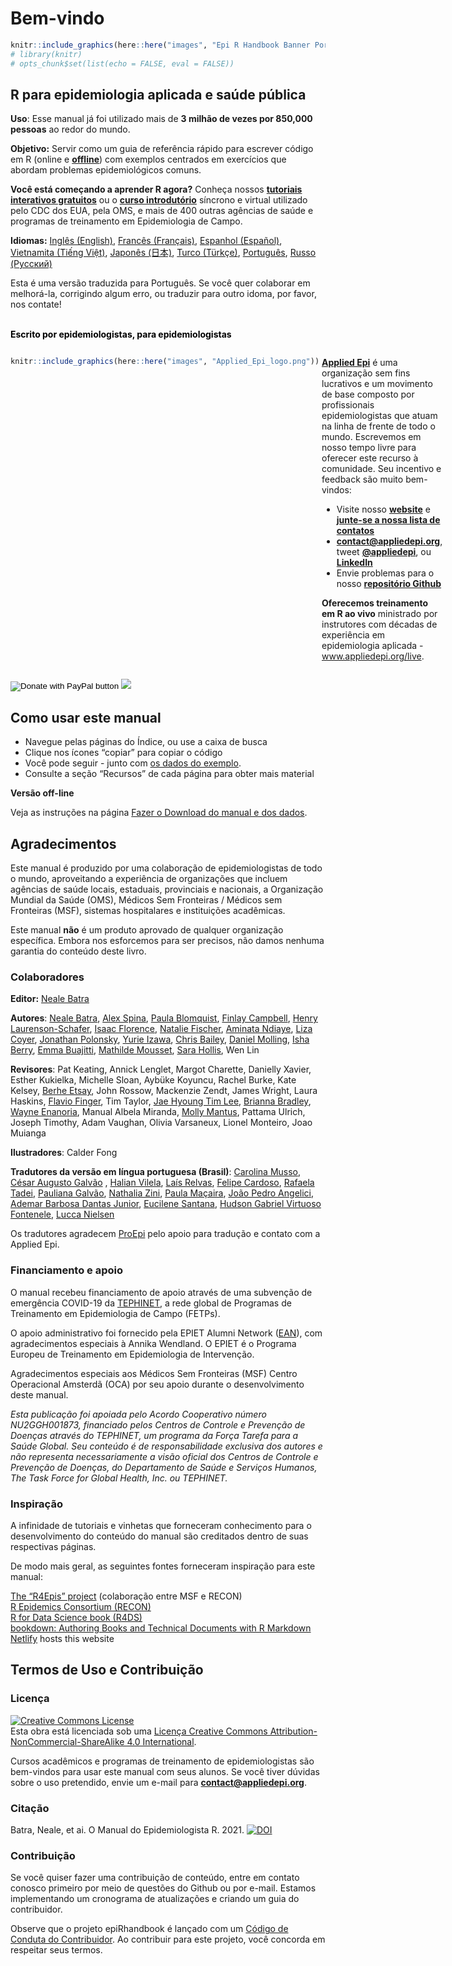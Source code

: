 # Bem-vindo {.unnumbered}

```r
knitr::include_graphics(here::here("images", "Epi R Handbook Banner Portuguese 1500 x 500.png"))
# library(knitr)
# opts_chunk$set(list(echo = FALSE, eval = FALSE))
```

<meta name="description" content="The Epi R Handbook is an R reference manual for applied epidemiology and public health.">

<meta http-equiv="Content-Type" content="text/html; charset=utf-8">

<!-- <span style="color: red;">**THIS IS A DRAFT.  REVIEWERS GIVE FEEDBACK AT THIS [LINK](https://forms.gle/4RNdRRLGx67xW9yq9)**.</span> -->

<!-- <span style="color: darkgreen;">**DO YOU LIKE THIS HANDBOOK? SHOULD SOMETHING BE CHANGED? PLEASE TELL US!**</span> -->

<!-- <form target="_blank" action="https://forms.gle/A5SnRVws7tPD15Js9"> -->

<!--     <input type="submit" value="FEEDBACK" /> -->

<!-- </form> -->

<!-- ======================================================= -->

<!-- ## An R reference manual for applied epidemiology and public health {.unnumbered} -->

<!-- <span style="color: brown;">**The Epi R Handbook is an R reference manual for applied epidemiology and public health.**</span> -->

<!-- ## About this handbook   -->

## R para epidemiologia aplicada e saúde pública {.unnumbered}

**Uso**: Esse manual já foi utilizado mais de **3 milhão de vezes por 850,000 pessoas** ao redor do mundo.

**Objetivo:** Servir como um guia de referência rápido para escrever código em R (online e [**offline**](#data-used)) com exemplos centrados em exercícios que abordam problemas epidemiológicos comuns.

**Você está começando a aprender R agora?** Conheça nossos [**tutoriais interativos gratuitos**](https://www.appliedepi.org/tutorial/) ou o [**curso introdutório**](https://www.appliedepi.org/live/) síncrono e virtual utilizado pelo CDC dos EUA, pela OMS, e mais de 400 outras agências de saúde e programas de treinamento em Epidemiologia de Campo.

**Idiomas:** [Inglês (English)](https://www.epirhandbook.com/en), [Francês (Français)](https://epirhandbook.com/fr), [Espanhol (Español)](https://epirhandbook.com/es/), [Vietnamita (Tiếng Việt)](https://epirhandbook.com/vn/), [Japonês (日本)](https://epirhandbook.com/jp/), [Turco (Türkçe)](https://epirhandbook.com/tr/), [Português](https://epirhandbook.com/pt),  [Russo (Русский)](https://epirhandbook.com/ru)  

Esta é uma versão traduzida para Português. Se você quer colaborar em melhorá-la, corrigindo algum erro, ou traduzir para outro idoma, por favor, nos contate!

<br> [**Escrito por epidemiologistas, para epidemiologistas**]{style="color: black;"}

::: {style="display: flex;"}
<div>

```r
knitr::include_graphics(here::here("images", "Applied_Epi_logo.png"))
```

</div>

::: {.col data-latex="{0.05\\textwidth}"}
  <!-- an empty Div (with a white space), serving as
a column separator -->
:::

<div>

[**Applied Epi**](http://www.appliedepi.org) é uma organização sem fins lucrativos e um movimento de base composto por profissionais epidemiologistas que atuam na linha de frente de todo o mundo. Escrevemos em nosso tempo livre para oferecer este recurso à comunidade. Seu incentivo e feedback são muito bem-vindos:

-   Visite nosso [**website**](http://www.appliedepi.org) e [**junte-se a nossa lista de contatos**](https://forms.gle/9awNd8syypTSYUsn7)\
-   [**contact\@appliedepi.org**](mailto:contact@appliedepi.org){.email}, tweet [**\@appliedepi**](https://twitter.com/appliedepi), ou [**LinkedIn**](www.linkedin.com/company/appliedepi)\
-   Envie problemas para o nosso [**repositório Github**](https://github.com/appliedepi/epiRhandbook_eng)

**Oferecemos treinamento em R ao vivo** ministrado por instrutores com décadas de experiência em epidemiologia aplicada - [www.appliedepi.org/live](www.appliedepi.org/live).

</div>
:::

<form target="_blank" action="https://www.paypal.com/donate" method="post" target="_top">

<input type="hidden" name="hosted_button_id" value="YTEZELC8VBXV6" /> <input type="image" src="https://github.com/appliedepi/epiRhandbook_eng/raw/master/images/donate_button_long.png" border="0" name="submit" title="PayPal - The safer, easier way to pay online!" alt="Donate with PayPal button" /> <img src="https://www.paypal.com/en_US/i/scr/pixel.gif" border="0"/>

</form>

<!-- ======================================================= -->

## Como usar este manual {.unnumbered}

-   Navegue pelas páginas do Índice, ou use a caixa de busca
-   Clique nos ícones "copiar" para copiar o código\
-   Você pode seguir - junto com [os dados do exemplo](#data-used).\
-   Consulte a seção "Recursos" de cada página para obter mais material

**Versão off-line**

Veja as instruções na página [Fazer o Download do manual e dos dados](#data-used).



<!-- ======================================================= -->

## Agradecimentos {.unnumbered}

Este manual é produzido por uma colaboração de epidemiologistas de todo o mundo, aproveitando a experiência de organizações que incluem agências de saúde locais, estaduais, provinciais e nacionais, a Organização Mundial da Saúde (OMS), Médicos Sem Fronteiras / Médicos sem Fronteiras (MSF), sistemas hospitalares e instituições acadêmicas.

Este manual **não** é um produto aprovado de qualquer organização específica. Embora nos esforcemos para ser precisos, não damos nenhuma garantia do conteúdo deste livro.

### Colaboradores {.unnumbered}

**Editor:** [Neale Batra](https://www.linkedin.com/in/neale-batra/)

**Autores**: [Neale Batra](https://www.linkedin.com/in/neale-batra/), [Alex Spina](https://github.com/aspina7), [Paula Blomquist](https://www.linkedin.com/in/paula-bianca-blomquist-53188186/), [Finlay Campbell](https://github.com/finlaycampbell), [Henry Laurenson-Schafer](https://github.com/henryls1), [Isaac Florence](www.Twitter.com/isaacatflorence), [Natalie Fischer](https://www.linkedin.com/in/nataliefischer211/), [Aminata Ndiaye](https://twitter.com/aminata_fadl), [Liza Coyer](https://www.linkedin.com/in/liza-coyer-86022040/), [Jonathan Polonsky](https://twitter.com/jonny_polonsky), [Yurie Izawa](https://ch.linkedin.com/in/yurie-izawa-a1590319), [Chris Bailey](https://twitter.com/cbailey_58?lang=en), [Daniel Molling](https://www.linkedin.com/in/daniel-molling-4005716a/), [Isha Berry](https://twitter.com/ishaberry2), [Emma Buajitti](https://twitter.com/buajitti), [Mathilde Mousset](https://mathildemousset.wordpress.com/research/), [Sara Hollis](https://www.linkedin.com/in/saramhollis/), Wen Lin

**Revisores**: Pat Keating, Annick Lenglet, Margot Charette, Danielly Xavier, Esther Kukielka, Michelle Sloan, Aybüke Koyuncu, Rachel Burke, Kate Kelsey, [Berhe Etsay](https://www.linkedin.com/in/berhe-etsay-5752b1154/), John Rossow, Mackenzie Zendt, James Wright, Laura Haskins, [Flavio Finger](ffinger.github.io), Tim Taylor, [Jae Hyoung Tim Lee](https://www.linkedin.com/in/jaehyoungtlee/), [Brianna Bradley](https://www.linkedin.com/in/brianna-bradley-bb8658155), [Wayne Enanoria](https://www.linkedin.com/in/wenanoria), Manual Albela Miranda, [Molly Mantus](https://www.linkedin.com/in/molly-mantus-174550150/), Pattama Ulrich, Joseph Timothy, Adam Vaughan, Olivia Varsaneux, Lionel Monteiro, Joao Muianga

**Ilustradores**: Calder Fong

**Tradutores da versão em língua portuguesa (Brasil)**: [Carolina Musso](https://www.linkedin.com/in/carolina-musso-29b627128/), [César Augusto Galvão](https://www.linkedin.com/mwlite/in/cesaraspgalvao) , [Halian Vilela](https://www.linkedin.com/in/halian/), [Laís Relvas](https://www.linkedin.com/in/laís-relvas-35429a5b/), [Felipe Cardoso](https://br.linkedin.com/in/felipe-daniel-cardoso-b7015ba1), [Rafaela Tadei](https://www.linkedin.com/in/rafaela-tadei-1aaa9b142/), [Pauliana Galvão](https://www.linkedin.com/in/pauliana-galvão-2462ab48/), [Nathalia Zini](https://www.linkedin.com/in/nathalia-zini-b12a58196/), [Paula Maçaira](https://www.linkedin.com/in/paulamacaira/), [João Pedro Angelici](https://www.linkedin.com/in/joão-pedro-angelici-4b2701193/), [Ademar Barbosa Dantas Junior](https://www.linkedin.com/in/ademar-dantas-junior/), [Eucilene Santana](https://www.linkedin.com/in/eucilene-santana-92856234/), [Hudson Gabriel Virtuoso Fontenele](https://www.linkedin.com/in/hudson-fontenele-04b148180/), [Lucca Nielsen](https://www.linkedin.com/in/lucca-nielsen-53b2a9181/)

Os tradutores agradecem [ProEpi](https://proepi.org.br) pelo apoio para tradução e contato com a Applied Epi.

<!-- **Editor-in-Chief:** Neale Batra  -->

<!-- **Project core team:** Neale Batra, Alex Spina, Amrish Baidjoe, Pat Keating, Henry Laurenson-Schafer, Finlay Campbell   -->

<!-- **Authors**: Neale Batra, Alex Spina, Paula Blomquist, Finlay Campbell, Henry Laurenson-Schafer, [Isaac Florence](www.Twitter.com/isaacatflorence), Natalie Fischer, Aminata Ndiaye, Liza Coyer, Jonathan Polonsky, Yurie Izawa, Chris Bailey, Daniel Molling, Isha Berry, Emma Buajitti, Mathilde Mousset, Sara Hollis, Wen Lin   -->

<!-- **Reviewers**: Pat Keating, Mathilde Mousset, Annick Lenglet, Margot Charette, Isha Berry, Paula Blomquist, Natalie Fischer, Daniely Xavier, Esther Kukielka, Michelle Sloan, Aybüke Koyuncu, Rachel Burke, Daniel Molling, Kate Kelsey, Berhe Etsay, John Rossow, Mackenzie Zendt, James Wright, Wayne Enanoria, Laura Haskins, Flavio Finger, Tim Taylor, Jae Hyoung Tim Lee, Brianna Bradley, Manual Albela Miranda, Molly Mantus, Priscilla Spencer, Pattama Ulrich, Joseph Timothy, Adam Vaughan, Olivia Varsaneux, Lionel Monteiro, Joao Muianga   -->

### Financiamento e apoio {.unnumbered}

O manual recebeu financiamento de apoio através de uma subvenção de emergência COVID-19 da [TEPHINET](https://www.tephinet.org/), a rede global de Programas de Treinamento em Epidemiologia de Campo (FETPs).

O apoio administrativo foi fornecido pela EPIET Alumni Network ([EAN](https://epietalumni.net/)), com agradecimentos especiais à Annika Wendland. O EPIET é o Programa Europeu de Treinamento em Epidemiologia de Intervenção.

Agradecimentos especiais aos Médicos Sem Fronteiras (MSF) Centro Operacional Amsterdã (OCA) por seu apoio durante o desenvolvimento deste manual.

*Esta publicação foi apoiada pelo Acordo Cooperativo número NU2GGH001873, financiado pelos Centros de Controle e Prevenção de Doenças através do TEPHINET, um programa da Força Tarefa para a Saúde Global. Seu conteúdo é de responsabilidade exclusiva dos autores e não representa necessariamente a visão oficial dos Centros de Controle e Prevenção de Doenças, do Departamento de Saúde e Serviços Humanos, The Task Force for Global Health, Inc. ou TEPHINET.*

### Inspiração {.unnumbered}

A infinidade de tutoriais e vinhetas que forneceram conhecimento para o desenvolvimento do conteúdo do manual são creditados dentro de suas respectivas páginas.

De modo mais geral, as seguintes fontes forneceram inspiração para este manual:

[The "R4Epis" project](https://r4epis.netlify.app/) (colaboração entre MSF e RECON)\
[R Epidemics Consortium (RECON)](https://www.repidemicsconsortium.org/)\
[R for Data Science book (R4DS)](https://r4ds.had.co.nz/)\
[bookdown: Authoring Books and Technical Documents with R Markdown](https://bookdown.org/yihui/bookdown/)\
[Netlify](https://www.netlify.com) hosts this website

<!-- ### Image credits {-}   -->

<!-- Images in logo from US CDC Public Health Image Library) include [2013 Yemen looking for mosquito breeding sites](https://phil.cdc.gov/Details.aspx?pid=19623), [Ebola virus](https://phil.cdc.gov/Details.aspx?pid=23186), and [Survey in Rajasthan](https://phil.cdc.gov/Details.aspx?pid=19838).   -->

## Termos de Uso e Contribuição {.unnumbered}

### Licença {.unnumbered}

<a rel="license" href="http://creativecommons.org/licenses/by-nc-sa/4.0/"><img src="https://i.creativecommons.org/l/by-nc-sa/4.0/88x31.png" alt="Creative Commons License" style="border-width:0"/></a><br />Esta obra está licenciada sob uma <a rel="license" href= "http://creativecommons.org/licenses/by-nc-sa/4.0/">Licença Creative Commons Attribution-NonCommercial-ShareAlike 4.0 International</a>.

Cursos acadêmicos e programas de treinamento de epidemiologistas são bem-vindos para usar este manual com seus alunos. Se você tiver dúvidas sobre o uso pretendido, envie um e-mail para [**contact\@appliedepi.org**](mailto:contact@appliedepi.org){.email}.

### Citação {.unnumbered}

Batra, Neale, et ai. O Manual do Epidemiologista R. 2021. <a rel="license" href="https://zenodo.org/badge/231610102.svg"><img src="https://zenodo.org/badge/231610102.svg" alt="DOI" style="border-width:0"/></a><br />

### Contribuição {.unnumbered}

Se você quiser fazer uma contribuição de conteúdo, entre em contato conosco primeiro por meio de questões do Github ou por e-mail. Estamos implementando um cronograma de atualizações e criando um guia do contribuidor.

Observe que o projeto epiRhandbook é lançado com um [Código de Conduta do Contribuidor](https://contributor-covenant.org/version/2/0/CODE_OF_CONDUCT.html). Ao contribuir para este projeto, você concorda em respeitar seus termos.

